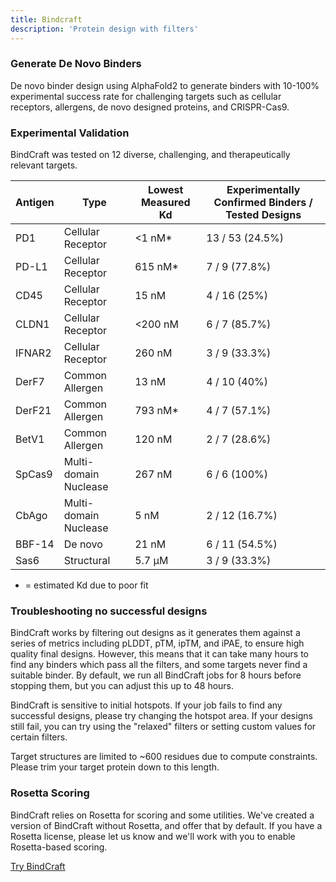 ```yaml
---
title: Bindcraft
description: 'Protein design with filters'
---
```


### Generate De Novo Binders

De novo binder design using AlphaFold2 to generate binders with 10-100% experimental success rate for challenging targets such as cellular receptors, allergens, de novo designed proteins, and CRISPR-Cas9.
  
### Experimental Validation

BindCraft was tested on 12 diverse, challenging, and therapeutically relevant targets. 

| Antigen | Type | Lowest Measured Kd | Experimentally Confirmed Binders / Tested Designs |
|----------|----------|----------------------|----------------------|
| PD1 | Cellular Receptor | &lt;1 nM* | 13 / 53 (24.5%) |
| PD-L1 | Cellular Receptor | 615 nM* | 7 / 9 (77.8%) |
| CD45 | Cellular Receptor | 15 nM | 4 / 16 (25%) |
| CLDN1 | Cellular Receptor | &lt;200 nM | 6 / 7 (85.7%) |
| IFNAR2 | Cellular Receptor | 260 nM | 3 / 9 (33.3%) |
| DerF7 | Common Allergen | 13 nM | 4 / 10 (40%) |
| DerF21 | Common Allergen | 793 nM* | 4 / 7 (57.1%) |
| BetV1 | Common Allergen | 120 nM | 2 / 7 (28.6%) |
| SpCas9 | Multi-domain Nuclease | 267 nM | 6 / 6 (100%) |
| CbAgo | Multi-domain Nuclease | 5 nM | 2 / 12 (16.7%) |
| BBF-14 | De novo | 21 nM | 6 / 11 (54.5%) |
| Sas6 | Structural | 5.7 µM | 3 / 9 (33.3%) |

* = estimated Kd due to poor fit

### Troubleshooting no successful designs

BindCraft works by filtering out designs as it generates them against a series of metrics including pLDDT, pTM, ipTM, and iPAE, to ensure high quality final designs. However, this means that it can take many hours to find any binders which pass all the filters, and some targets never find a suitable binder. By default, we run all BindCraft jobs for 8 hours before stopping them, but you can adjust this up to 48 hours. 

BindCraft is sensitive to initial hotspots. If your job fails to find any successful designs, please try changing the hotspot area. If your designs still fail, you can try using the "relaxed" filters or setting custom values for certain filters. 

Target structures are limited to ~600 residues due to compute constraints. Please trim your target protein down to this length. 

### Rosetta Scoring

BindCraft relies on Rosetta for scoring and some utilities. We've created a version of BindCraft without Rosetta, and offer that by default. If you have a Rosetta license, please let us know and we'll work with you to enable Rosetta-based scoring.

[Try BindCraft](https://app.tamarind.bio/tools/bindcraft)